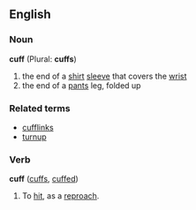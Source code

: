 ==English==

===Noun===
'''cuff''' (Plural: '''cuffs''')
# the end of a [[shirt]] [[sleeve]] that covers the [[wrist]]
# the end of a [[pants]] leg, folded up

===Related terms===
*[[cufflink]]s
*[[turnup]]

===Verb===
'''cuff''' ([[cuffs]], [[cuffed]])  <!--[[cuffing]] ? -->
#To [[hit]], as a [[reproach]].